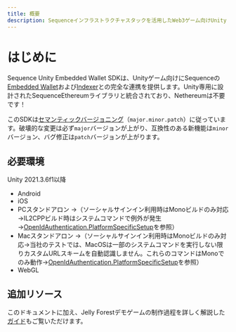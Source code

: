 ```yaml
---
title: 概要
description: Sequenceインフラストラクチャスタックを活用したWeb3ゲーム向けUnity SDKの概要ドキュメントです。
---
```


# はじめに
Sequence Unity Embedded Wallet SDKは、Unityゲーム向けにSequenceの[Embedded Wallet](/sdk/headless-wallet)および[Indexer](/api-references/indexer/overview)との完全な連携を提供します。Unity専用に設計されたSequenceEthereumライブラリと統合されており、Nethereumは不要です！

このSDKは[セマンティックバージョニング](https://semver.org/)（`major.minor.patch`）に従っています。破壊的な変更は必ず`major`バージョンが上がり、互換性のある新機能は`minor`バージョン、バグ修正は`patch`バージョンが上がります。

## 必要環境
Unity 2021.3.6f1以降
- Android
- iOS
- PCスタンドアロン →（ソーシャルサインイン利用時はMonoビルドのみ対応→IL2CPPビルド時はシステムコマンドで例外が発生→[OpenIdAuthentication.PlatformSpecificSetup](https://github.com/0xsequence/sequence-unity/blob/master/Assets/Sequence/SequenceSDK/Authentication/OpenIdAuthenticator.cs#L231)を参照）
- Macスタンドアロン →（ソーシャルサインイン利用時はMonoビルドのみ対応→当社のテストでは、MacOSは一部のシステムコマンドを実行しない限りカスタムURLスキームを自動認識しません。これらのコマンドはMonoでのみ動作→[OpenIdAuthentication.PlatformSpecificSetup](https://github.com/0xsequence/sequence-unity/blob/master/Assets/Sequence/SequenceSDK/Authentication/OpenIdAuthenticator.cs#L231)を参照）
- WebGL

## 追加リソース
このドキュメントに加え、Jelly Forestデモゲームの制作過程を詳しく解説した[ガイド](/guides/jelly-forest-unity-guide)もご覧いただけます。